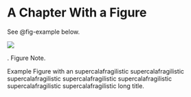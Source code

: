 # A Chapter With a Figure

See @fig-example below.

:::: {#fig-example}
![](image/example.png)
\raggedright\textit{Note}. Figure Note.

Example Figure with an supercalafragilistic supercalafragilistic supercalafragilistic supercalafragilistic supercalafragilistic supercalafragilistic supercalafragilistic long title.
::::